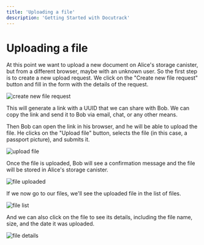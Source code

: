 ```yaml
---
title: 'Uploading a file'
description: 'Getting Started with Docutrack'
---
```

# Uploading a file

At this point we want to upload a new document on Alice's storage canister, but from a different browser, maybe with an unknown user. So the first step is to create a new upload request. We click on the "Create new file request" button and fill in the form with the details of the request.

![create new file request](./images/get-started-file-request.png)

This will generate a link with a UUID that we can share with Bob. We can copy the link and send it to Bob via email, chat, or any other means.

Then Bob can open the link in his browser, and he will be able to upload the file. He clicks on the "Upload file" button, selects the file (in this case, a passport picture), and submits it.

![upload file](./images/get-started-upload.png)

Once the file is uploaded, Bob will see a confirmation message and the file will be stored in Alice's storage canister.

![file uploaded](./images/get-started-uploaded.png)

If we now go to our files, we'll see the uploaded file in the list of files.

![file list](./images/get-started-files.png)

And we can also click on the file to see its details, including the file name, size, and the date it was uploaded.

![file details](./images/get-started-file-view.png)